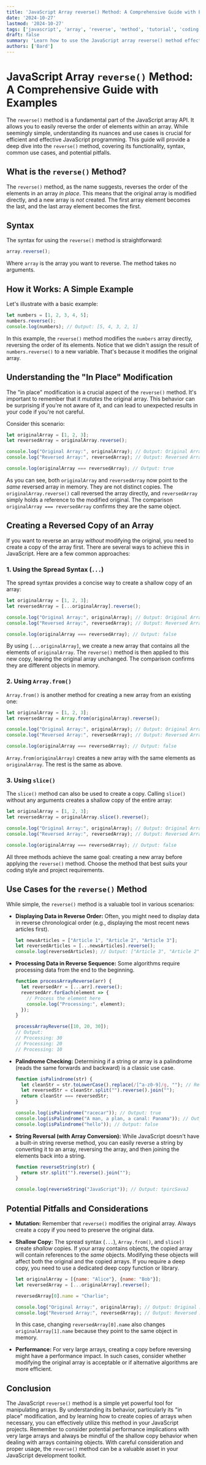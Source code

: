 ```yaml
---
title: 'JavaScript Array reverse() Method: A Comprehensive Guide with Examples'
date: '2024-10-27'
lastmod: '2024-10-27'
tags: ['javascript', 'array', 'reverse', 'method', 'tutorial', 'coding', 'web development']
draft: false
summary: 'Learn how to use the JavaScript array reverse() method effectively with detailed explanations and practical code examples.  Master array manipulation in JavaScript and improve your web development skills.'
authors: ['Bard']
---
```


# JavaScript Array `reverse()` Method: A Comprehensive Guide with Examples

The `reverse()` method is a fundamental part of the JavaScript array API. It allows you to easily reverse the order of elements within an array.  While seemingly simple, understanding its nuances and use cases is crucial for efficient and effective JavaScript programming.  This guide will provide a deep dive into the `reverse()` method, covering its functionality, syntax, common use cases, and potential pitfalls.

## What is the `reverse()` Method?

The `reverse()` method, as the name suggests, reverses the order of the elements in an array *in place*. This means that the original array is modified directly, and a new array is *not* created. The first array element becomes the last, and the last array element becomes the first.

## Syntax

The syntax for using the `reverse()` method is straightforward:

```javascript
array.reverse();
```

Where `array` is the array you want to reverse.  The method takes no arguments.

## How it Works: A Simple Example

Let's illustrate with a basic example:

```javascript
let numbers = [1, 2, 3, 4, 5];
numbers.reverse();
console.log(numbers); // Output: [5, 4, 3, 2, 1]
```

In this example, the `reverse()` method modifies the `numbers` array directly, reversing the order of its elements.  Notice that we didn't assign the result of `numbers.reverse()` to a new variable.  That's because it modifies the original array.

## Understanding the "In Place" Modification

The "in place" modification is a crucial aspect of the `reverse()` method. It's important to remember that it *mutates* the original array. This behavior can be surprising if you're not aware of it, and can lead to unexpected results in your code if you're not careful.

Consider this scenario:

```javascript
let originalArray = [1, 2, 3];
let reversedArray = originalArray.reverse();

console.log("Original Array:", originalArray); // Output: Original Array: [3, 2, 1]
console.log("Reversed Array:", reversedArray); // Output: Reversed Array: [3, 2, 1]

console.log(originalArray === reversedArray); // Output: true
```

As you can see, both `originalArray` and `reversedArray` now point to the *same* reversed array in memory.  They are not distinct copies.  The `originalArray.reverse()` call reversed the array directly, and `reversedArray` simply holds a reference to the modified original.  The comparison `originalArray === reversedArray` confirms they are the same object.

## Creating a Reversed Copy of an Array

If you want to reverse an array *without* modifying the original, you need to create a copy of the array first.  There are several ways to achieve this in JavaScript.  Here are a few common approaches:

### 1. Using the Spread Syntax (`...`)

The spread syntax provides a concise way to create a shallow copy of an array:

```javascript
let originalArray = [1, 2, 3];
let reversedArray = [...originalArray].reverse();

console.log("Original Array:", originalArray); // Output: Original Array: [1, 2, 3]
console.log("Reversed Array:", reversedArray); // Output: Reversed Array: [3, 2, 1]

console.log(originalArray === reversedArray); // Output: false
```

By using `[...originalArray]`, we create a new array that contains all the elements of `originalArray`.  The `reverse()` method is then applied to this new copy, leaving the original array unchanged. The comparison confirms they are different objects in memory.

### 2. Using `Array.from()`

`Array.from()` is another method for creating a new array from an existing one:

```javascript
let originalArray = [1, 2, 3];
let reversedArray = Array.from(originalArray).reverse();

console.log("Original Array:", originalArray); // Output: Original Array: [1, 2, 3]
console.log("Reversed Array:", reversedArray); // Output: Reversed Array: [3, 2, 1]

console.log(originalArray === reversedArray); // Output: false
```

`Array.from(originalArray)` creates a new array with the same elements as `originalArray`. The rest is the same as above.

### 3. Using `slice()`

The `slice()` method can also be used to create a copy.  Calling `slice()` without any arguments creates a shallow copy of the entire array:

```javascript
let originalArray = [1, 2, 3];
let reversedArray = originalArray.slice().reverse();

console.log("Original Array:", originalArray); // Output: Original Array: [1, 2, 3]
console.log("Reversed Array:", reversedArray); // Output: Reversed Array: [3, 2, 1]

console.log(originalArray === reversedArray); // Output: false
```

All three methods achieve the same goal: creating a new array before applying the `reverse()` method. Choose the method that best suits your coding style and project requirements.

## Use Cases for the `reverse()` Method

While simple, the `reverse()` method is a valuable tool in various scenarios:

*   **Displaying Data in Reverse Order:** Often, you might need to display data in reverse chronological order (e.g., displaying the most recent news articles first).

    ```javascript
    let newsArticles = ["Article 1", "Article 2", "Article 3"];
    let reversedArticles = [...newsArticles].reverse();
    console.log(reversedArticles); // Output: ["Article 3", "Article 2", "Article 1"]
    ```

*   **Processing Data in Reverse Sequence:** Some algorithms require processing data from the end to the beginning.

    ```javascript
    function processArrayReverse(arr) {
      let reversedArr = [...arr].reverse();
      reversedArr.forEach(element => {
        // Process the element here
        console.log("Processing:", element);
      });
    }

    processArrayReverse([10, 20, 30]);
    // Output:
    // Processing: 30
    // Processing: 20
    // Processing: 10
    ```

*   **Palindrome Checking:** Determining if a string or array is a palindrome (reads the same forwards and backward) is a classic use case.

    ```javascript
    function isPalindrome(str) {
      let cleanStr = str.toLowerCase().replace(/[^a-z0-9]/g, ""); // Remove non-alphanumeric characters and lowercase
      let reversedStr = cleanStr.split("").reverse().join("");
      return cleanStr === reversedStr;
    }

    console.log(isPalindrome("racecar")); // Output: true
    console.log(isPalindrome("A man, a plan, a canal: Panama")); // Output: true
    console.log(isPalindrome("hello")); // Output: false
    ```

*   **String Reversal (with Array Conversion):** While JavaScript doesn't have a built-in string reverse method, you can easily reverse a string by converting it to an array, reversing the array, and then joining the elements back into a string.

    ```javascript
    function reverseString(str) {
      return str.split("").reverse().join("");
    }

    console.log(reverseString("JavaScript")); // Output: tpircSavaJ
    ```

## Potential Pitfalls and Considerations

*   **Mutation:** Remember that `reverse()` modifies the original array.  Always create a copy if you need to preserve the original data.
*   **Shallow Copy:** The spread syntax (`...`), `Array.from()`, and `slice()` create *shallow* copies.  If your array contains objects, the copied array will contain references to the *same* objects.  Modifying these objects will affect both the original and the copied arrays. If you require a deep copy, you need to use a dedicated deep copy function or library.

    ```javascript
    let originalArray = [{name: "Alice"}, {name: "Bob"}];
    let reversedArray = [...originalArray].reverse();

    reversedArray[0].name = "Charlie";

    console.log("Original Array:", originalArray); // Output: Original Array: [ { name: 'Charlie' }, { name: 'Bob' } ]
    console.log("Reversed Array:", reversedArray); // Output: Reversed Array: [ { name: 'Charlie' }, { name: 'Bob' } ]
    ```
    In this case, changing `reversedArray[0].name` also changes `originalArray[1].name` because they point to the same object in memory.
*   **Performance:** For very large arrays, creating a copy before reversing might have a performance impact.  In such cases, consider whether modifying the original array is acceptable or if alternative algorithms are more efficient.

## Conclusion

The JavaScript `reverse()` method is a simple yet powerful tool for manipulating arrays.  By understanding its behavior, particularly its "in place" modification, and by learning how to create copies of arrays when necessary, you can effectively utilize this method in your JavaScript projects. Remember to consider potential performance implications with very large arrays and always be mindful of the shallow copy behavior when dealing with arrays containing objects. With careful consideration and proper usage, the `reverse()` method can be a valuable asset in your JavaScript development toolkit.